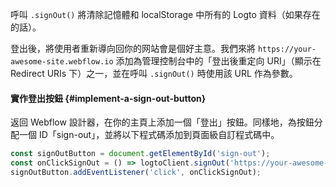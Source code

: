 呼叫 `.signOut()` 將清除記憶體和 localStorage 中所有的 Logto 資料（如果存在的話）。

登出後，將使用者重新導向回你的网站會是個好主意。我們來將 `https://your-awesome-site.webflow.io` 添加為管理控制台中的「登出後重定向 URI」（顯示在 Redirect URIs 下）之一，並在呼叫 `.signOut()` 時使用該 URL 作為參數。

#### 實作登出按鈕 \{#implement-a-sign-out-button}

返回 Webflow 設計器，在你的主頁上添加一個「登出」按鈕。同樣地，為按鈕分配一個 ID「sign-out」，並將以下程式碼添加到頁面級自訂程式碼中。

```js
const signOutButton = document.getElementById('sign-out');
const onClickSignOut = () => logtoClient.signOut('https://your-awesome-site.webflow.io');
signOutButton.addEventListener('click', onClickSignOut);
```
